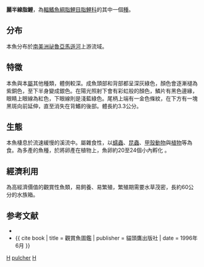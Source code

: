 {{Speciesbox 
| taxon = Hemigrammus pulcher
| status = LC
| status_system = IUCN3.1
| authority =  [[Ladiges|Ladiges]], 1938
| synonyms = 
}}
'''麗半線脂鯉'''，為[[輻鰭魚綱|輻鰭魚綱]][[脂鯉目|脂鯉目]][[脂鯉科|脂鯉科]]的其中一個[[種|種]]。

==分布==
本魚分布於[[南美洲|南美洲]][[祕魯|祕魯]][[亞馬遜河|亞馬遜河]]上游流域。

==特徵==
本魚與本[[屬|屬]]其他種類，體側較深。成魚頭部和背部都呈深灰綠色，顏色會逐漸褪為紫銅色，至下半身變成銀色。在陽光照射下會有彩虹般的顏色，鱗片有黑色邊緣，眼睛上眼線為紅色，下眼線則是淺藍綠色。尾柄上端有一金色條紋，在下方有一塊黑斑向前延伸，直至消失在背鰭的後部。體長約3.3公分。

==生態==
本魚棲息於流速緩慢的溪流中。屬雜食性，以[[蠕蟲|蠕蟲]]、[[昆蟲|昆蟲]]、[[甲殼動物|甲殼動物]]與[[植物|植物]]等為食。為多產的魚種，於將卵產在植物上，魚卵約20至24個小內孵化 。

==經濟利用==
為高經濟價值的觀賞性魚類，易飼養、易繁殖，繁殖期需要水草茂密，長約60公分的水族箱。

==参考文献==
{{refbegin}}
*{{FishBase_species|genus=Hemigrammus|species=pulcher|year=2011|month=12}}
*{{ cite book | title = 觀賞魚圖鑑 | publisher = 貓頭鷹出版社 | date = 1996年6月 }}
{{refend}}
{{Taxonbar|from=Q1729321}}

[[Category:觀賞魚|H]]
[[Category:半線脂鯉屬|pulcher]]
[[Category:1938年描述的魚類|H]]